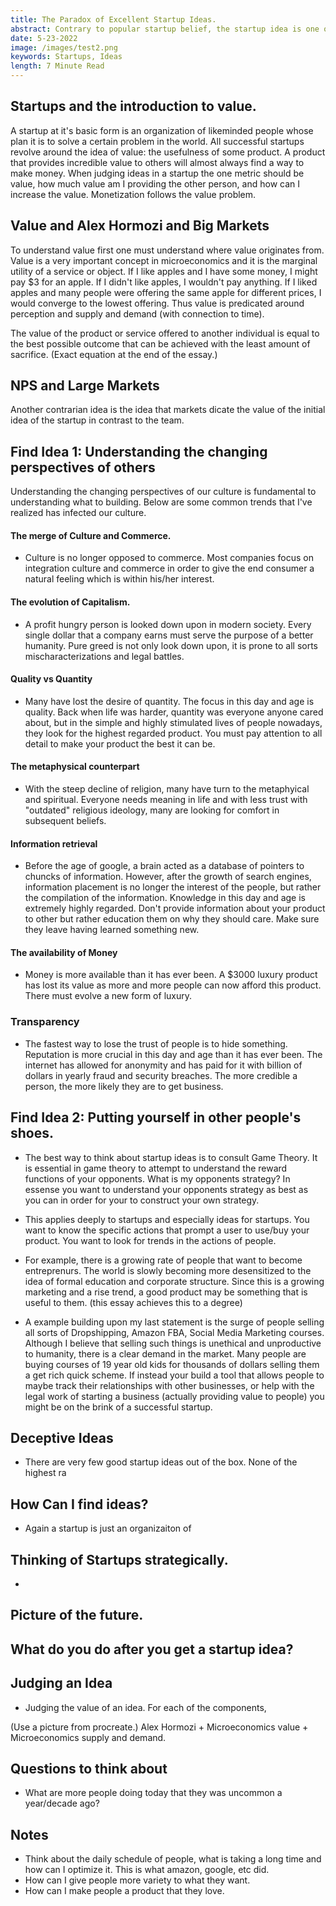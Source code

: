 ```yaml
---
title: The Paradox of Excellent Startup Ideas.
abstract: Contrary to popular startup belief, the startup idea is one of the most important aspects of the startup. The biggest risk startups face is not product, distribution, community, etc. The biggest risk is moving in the wrong direction. Your sole focus as a startup founder should be providing VALUE to your users. In this essay, I discuss what it means to provide values for your users, and I propose a scale in which you can judge the worth of a startup idea.
date: 5-23-2022
image: /images/test2.png
keywords: Startups, Ideas
length: 7 Minute Read
---
```


## Startups and the introduction to value.

A startup at it's basic form is an organization of likeminded people whose plan it is to solve a certain problem in the world. All successful startups revolve around the idea of value: the usefulness of some product. A product that provides incredible value to others will almost always find a way to make money. When judging ideas in a startup the one metric should be value, how much value am I providing the other person, and how can I increase the value. Monetization follows the value problem.

## Value and Alex Hormozi and Big Markets

To understand value first one must understand where value originates from. Value is a very important concept in microeconomics and it is the marginal utility of a service or object. If I like apples and I have some money, I might pay $3 for an apple. If I didn't like apples, I wouldn't pay anything. If I liked apples and many people were offering the same apple for different prices, I would converge to the lowest offering. Thus value is predicated around perception and supply and demand (with connection to time).

The value of the product or service offered to another individual is equal to the best possible outcome that can be achieved with the least amount of sacrifice. (Exact equation at the end of the essay.)

## NPS and Large Markets

Another contrarian idea is the idea that markets dicate the value of the initial idea of the startup in contrast to the team.

## Find Idea 1: Understanding the changing perspectives of others

Understanding the changing perspectives of our culture is fundamental to understanding what to building. Below are some common trends that I've realized has infected our culture.

#### The merge of Culture and Commerce.

- Culture is no longer opposed to commerce. Most companies focus on integration culture and commerce in order to give the end consumer a natural feeling which is within his/her interest.

#### The evolution of Capitalism.

- A profit hungry person is looked down upon in modern society. Every single dollar that a company earns must serve the purpose of a better humanity. Pure greed is not only look down upon, it is prone to all sorts mischaracterizations and legal battles.

#### Quality vs Quantity

- Many have lost the desire of quantity. The focus in this day and age is quality. Back when life was harder, quantity was everyone anyone cared about, but in the simple and highly stimulated lives of people nowadays, they look for the highest regarded product. You must pay attention to all detail to make your product the best it can be.

#### The metaphysical counterpart

- With the steep decline of religion, many have turn to the metaphyical and spiritual. Everyone needs meaning in life and with less trust with "outdated" religious ideology, many are looking for comfort in subsequent beliefs.

#### Information retrieval

- Before the age of google, a brain acted as a database of pointers to chuncks of information. However, after the growth of search engines, information placement is no longer the interest of the people, but rather the compilation of the information. Knowledge in this day and age is extremely highly regarded. Don't provide information about your product to other but rather education them on why they should care. Make sure they leave having learned something new.

#### The availability of Money

- Money is more available than it has ever been. A $3000 luxury product has lost its value as more and more people can now afford this product. There must evolve a new form of luxury.

### Transparency

- The fastest way to lose the trust of people is to hide something. Reputation is more crucial in this day and age than it has ever been. The internet has allowed for anonymity and has paid for it with billion of dollars in yearly fraud and security breaches. The more credible a person, the more likely they are to get business.

## Find Idea 2: Putting yourself in other people's shoes.

- The best way to think about startup ideas is to consult Game Theory. It is essential in game theory to attempt to understand the reward functions of your opponents. What is my opponents strategy? In essense you want to understand your opponents strategy as best as you can in order for your to construct your own strategy.

- This applies deeply to startups and especially ideas for startups. You want to know the specific actions that prompt a user to use/buy your product. You want to look for trends in the actions of people.

- For example, there is a growing rate of people that want to become entreprenurs. The world is slowly becoming more desensitized to the idea of formal education and corporate structure. Since this is a growing marketing and a rise trend, a good product may be something that is useful to them. (this essay achieves this to a degree)

- A example building upon my last statement is the surge of people selling all sorts of Dropshipping, Amazon FBA, Social Media Marketing courses. Although I believe that selling such things is unethical and unproductive to humanity, there is a clear demand in the market. Many people are buying courses of 19 year old kids for thousands of dollars selling them a get rich quick scheme. If instead your build a tool that allows people to maybe track their relationships with other businesses, or help with the legal work of starting a business (actually providing value to people) you might be on the brink of a successful startup.

## Deceptive Ideas

- There are very few good startup ideas out of the box. None of the highest ra

## How Can I find ideas?

- Again a startup is just an organizaiton of

## Thinking of Startups strategically.

-

## Picture of the future.

## What do you do after you get a startup idea?

## Judging an Idea

- Judging the value of an idea.
  For each of the components,

(Use a picture from procreate.)
Alex Hormozi + Microeconomics value + Microeconomics supply and demand.

## Questions to think about

- What are more people doing today that they was uncommon a year/decade ago?

## Notes

- Think about the daily schedule of people, what is taking a long time and how can I optimize it. This is what amazon, google, etc did.
- How can I give people more variety to what they want.
- How can I make people a product that they love.
